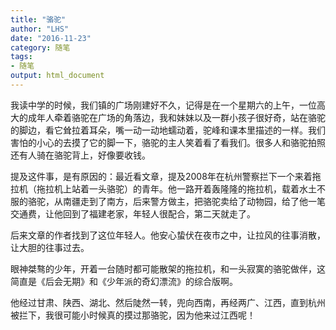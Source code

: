 ```yaml
---
title: "骆驼"
author: "LHS"
date: "2016-11-23"
category: 随笔
tags: 
- 随笔
output: html_document
---
```


我读中学的时候，我们镇的广场刚建好不久，记得是在一个星期六的上午，一位高大的成年人牵着骆驼在广场的角落边，我和妹妹以及一群小孩子很好奇，站在骆驼的脚边，看它耸拉着耳朵，嘴一动一动地蠕动着，驼峰和课本里描述的一样。我们害怕的小心的去摸了它的脚一下，骆驼的主人笑着看了看我们。很多人和骆驼拍照还有人骑在骆驼背上，好像要收钱。

提及这件事，是有原因的：最近看文章，提及2008年在杭州警察拦下一个来着拖拉机（拖拉机上站着一头骆驼）的青年。他一路开着轰隆隆的拖拉机，载着水土不服的骆驼，从南疆走到了南方，后来警方做主，把骆驼卖给了动物园，给了他一笔交通费，让他回到了福建老家，年轻人很配合，第二天就走了。

后来文章的作者找到了这位年轻人。他安心蛰伏在夜市之中，让拉风的往事消散，让大胆的往事过去。

眼神桀骜的少年，开着一台随时都可能散架的拖拉机，和一头寂寞的骆驼做伴，这简直是《后会无期》和《少年派的奇幻漂流》的综合版啊。

他经过甘肃、陕西、湖北、然后陡然一转，兜向西南，再经两广、江西，直到杭州被拦下，我很可能小时候真的摸过那骆驼，因为他来过江西呢！